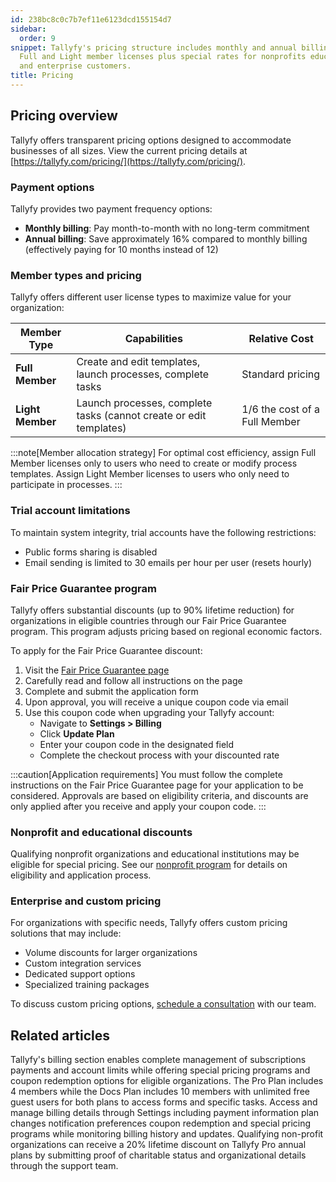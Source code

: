 ```yaml
---
id: 238bc8c0c7b7ef11e6123dcd155154d7
sidebar:
  order: 9
snippet: Tallyfy's pricing structure includes monthly and annual billing options with
  Full and Light member licenses plus special rates for nonprofits educational institutions
  and enterprise customers.
title: Pricing
---
```


## Pricing overview

Tallyfy offers transparent pricing options designed to accommodate businesses of all sizes. View the current pricing details at [https://tallyfy.com/pricing/](https://tallyfy.com/pricing/).

### Payment options

Tallyfy provides two payment frequency options:

- **Monthly billing**: Pay month-to-month with no long-term commitment
- **Annual billing**: Save approximately 16% compared to monthly billing (effectively paying for 10 months instead of 12)

### Member types and pricing

Tallyfy offers different user license types to maximize value for your organization:

| Member Type | Capabilities | Relative Cost |
|-------------|--------------|---------------|
| **Full Member** | Create and edit templates, launch processes, complete tasks | Standard pricing |
| **Light Member** | Launch processes, complete tasks (cannot create or edit templates) | 1/6 the cost of a Full Member |

:::note[Member allocation strategy]
For optimal cost efficiency, assign Full Member licenses only to users who need to create or modify process templates. Assign Light Member licenses to users who only need to participate in processes.
:::

### Trial account limitations

To maintain system integrity, trial accounts have the following restrictions:

- Public forms sharing is disabled
- Email sending is limited to 30 emails per hour per user (resets hourly)

### Fair Price Guarantee program

Tallyfy offers substantial discounts (up to 90% lifetime reduction) for organizations in eligible countries through our Fair Price Guarantee program. This program adjusts pricing based on regional economic factors.

To apply for the Fair Price Guarantee discount:

1. Visit the [Fair Price Guarantee page](https://tallyfy.com/pricing/fair-price-guarantee/)
2. Carefully read and follow all instructions on the page
3. Complete and submit the application form
4. Upon approval, you will receive a unique coupon code via email
5. Use this coupon code when upgrading your Tallyfy account:
   - Navigate to **Settings > Billing**
   - Click **Update Plan**
   - Enter your coupon code in the designated field
   - Complete the checkout process with your discounted rate

:::caution[Application requirements]
You must follow the complete instructions on the Fair Price Guarantee page for your application to be considered. Approvals are based on eligibility criteria, and discounts are only applied after you receive and apply your coupon code.
:::

### Nonprofit and educational discounts

Qualifying nonprofit organizations and educational institutions may be eligible for special pricing. See our [nonprofit program](/products/pro/pricing/how-to-apply-for-tallyfys-nonprofit-program-discount/) for details on eligibility and application process.

### Enterprise and custom pricing

For organizations with specific needs, Tallyfy offers custom pricing solutions that may include:

- Volume discounts for larger organizations
- Custom integration services
- Dedicated support options
- Specialized training packages

To discuss custom pricing options, [schedule a consultation](https://tallyfy.com/booking/) with our team.


## Related articles
<CardGrid>
<LinkTitleCard header="<b>Settings > Billing</b>" href="/products/pro/settings/billing/" > Tallyfy's billing section enables complete management of subscriptions payments and account limits while offering special pricing programs and coupon redemption options for eligible organizations. </LinkTitleCard>
<LinkTitleCard header="<b>Billing > Tallyfy's Account and Member Limits</b>" href="/products/pro/settings/billing/what-are-tallyfys-account-and-member-limits/" > The Pro Plan includes 4 members while the Docs Plan includes 10 members with unlimited free guest users for both plans to access forms and specific tasks. </LinkTitleCard>
<LinkTitleCard header="<b>Billing > Access and Manage My Billing Details</b>" href="/products/pro/settings/billing/how-to-access-and-manage-my-billing-details/" > Access and manage billing details through Settings including payment information plan changes notification preferences coupon redemption and special pricing programs while monitoring billing history and updates. </LinkTitleCard>
<LinkTitleCard header="<b>Pricing > Non-profit discount</b>" href="/products/pro/pricing/how-to-apply-for-tallyfys-nonprofit-program-discount/" > Qualifying non-profit organizations can receive a 20% lifetime discount on Tallyfy Pro annual plans by submitting proof of charitable status and organizational details through the support team. </LinkTitleCard>
</CardGrid>